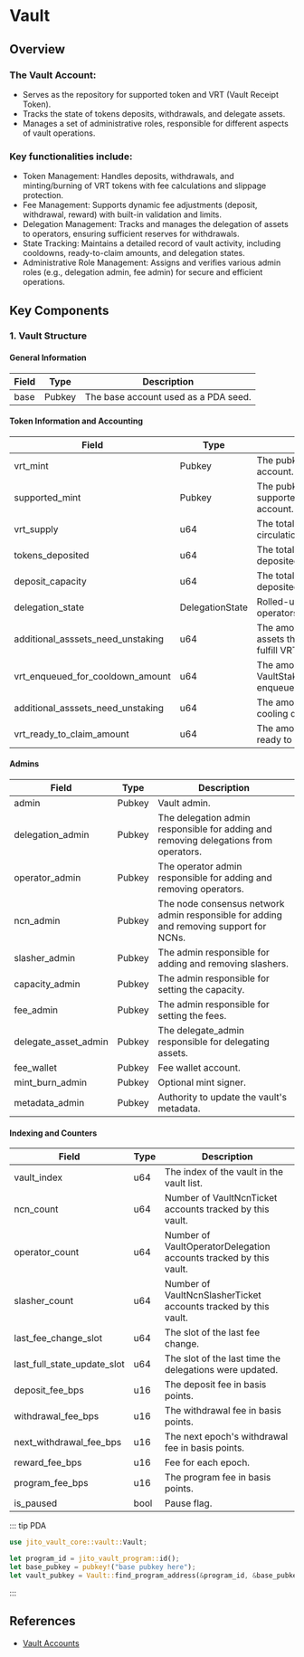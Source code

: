 # Vault

## Overview

### The Vault Account:

- Serves as the repository for supported token and VRT (Vault Receipt Token).
- Tracks the state of tokens deposits, withdrawals, and delegate assets.
- Manages a set of administrative roles, responsible for different aspects of vault operations.

### Key functionalities include:

- Token Management: Handles deposits, withdrawals, and minting/burning of VRT tokens with fee calculations and slippage protection.
- Fee Management: Supports dynamic fee adjustments (deposit, withdrawal, reward) with built-in validation and limits.
- Delegation Management: Tracks and manages the delegation of assets to operators, ensuring sufficient reserves for withdrawals.
- State Tracking: Maintains a detailed record of vault activity, including cooldowns, ready-to-claim amounts, and delegation states.
- Administrative Role Management: Assigns and verifies various admin roles (e.g., delegation admin, fee admin) for secure and efficient operations.


## Key Components

### 1. Vault Structure

#### General Information

| Field                             | Type            | Description                                                                            |
| --------------------------------- | --------------- | -------------------------------------------------------------------------------------- |
| base                              | Pubkey          | The base account used as a PDA seed.                                                   |

#### Token Information and Accounting

| Field                             | Type            | Description                                                                            |
| --------------------------------- | --------------- | -------------------------------------------------------------------------------------- |
| vrt_mint                          | Pubkey          | The pubkey of VRT's mint account.                                                      |
| supported_mint                    | Pubkey          | The pubkey of supported_mint's mint account.                                           |
| vrt_supply                        | u64             | The total number of VRT in circulation.                                                |
| tokens_deposited                  | u64             | The total number of tokens deposited.                                                  |
| deposit_capacity                  | u64             | The total number of tokens deposited.                                                  |
| delegation_state                  | DelegationState | Rolled-up stake state for all operators in the set.                                    |
| additional_asssets_need_unstaking | u64             | The amount of additional assets that need unstaking to fulfill VRT withdrawals.        |
| vrt_enqueued_for_cooldown_amount  | u64             | The amount of VRT tokens in VaultStakerWithdrawalTickets enqueued for cooldown.        |
| additional_asssets_need_unstaking | u64             | The amount of VRT tokens cooling down.                                                 |
| vrt_ready_to_claim_amount         | u64             | The amount of VRT tokens ready to claim.                                               |

#### Admins

| Field                             | Type            | Description                                                                            |
| --------------------------------- | --------------- | -------------------------------------------------------------------------------------- |
| admin                             | Pubkey          | Vault admin.                                                                           |
| delegation_admin                  | Pubkey          | The delegation admin responsible for adding and removing delegations from operators.   |
| operator_admin                    | Pubkey          | The operator admin responsible for adding and removing operators.                      |
| ncn_admin                         | Pubkey          | The node consensus network admin responsible for adding and removing support for NCNs. |
| slasher_admin                     | Pubkey          | The admin responsible for adding and removing slashers.                                |
| capacity_admin                    | Pubkey          | The admin responsible for setting the capacity.                                        |
| fee_admin                         | Pubkey          | The admin responsible for setting the fees.                                            |
| delegate_asset_admin              | Pubkey          | The delegate_admin responsible for delegating assets.                                  |
| fee_wallet                        | Pubkey          | Fee wallet account.                                                                    |
| mint_burn_admin                   | Pubkey          | Optional mint signer.                                                                  |
| metadata_admin                    | Pubkey          | Authority to update the vault's metadata.                                              |


#### Indexing and Counters

| Field                             | Type            | Description                                                                            |
| --------------------------------- | --------------- | -------------------------------------------------------------------------------------- |
| vault_index                       | u64             | The index of the vault in the vault list.                                              |
| ncn_count                         | u64             | Number of VaultNcnTicket accounts tracked by this vault.                               |
| operator_count                    | u64             | Number of VaultOperatorDelegation accounts tracked by this vault.                      |
| slasher_count                     | u64             | Number of VaultNcnSlasherTicket accounts tracked by this vault.                        |
| last_fee_change_slot              | u64             | The slot of the last fee change.                                                       |
| last_full_state_update_slot       | u64             | The slot of the last time the delegations were updated.                                |
| deposit_fee_bps                   | u16             | The deposit fee in basis points.                                                       |
| withdrawal_fee_bps                | u16             | The withdrawal fee in basis points.                                                    |
| next_withdrawal_fee_bps           | u16             | The next epoch's withdrawal fee in basis points.                                       |
| reward_fee_bps                    | u16             | Fee for each epoch.                                                                    |
| program_fee_bps                   | u16             | The program fee in basis points.                                                       |
| is_paused                         | bool            | Pause flag.                                                                            |

::: tip PDA

```rust
use jito_vault_core::vault::Vault;

let program_id = jito_vault_program::id();
let base_pubkey = pubkey!("base pubkey here");
let vault_pubkey = Vault::find_program_address(&program_id, &base_pubkey).0;
```
  :::


## References
- [Vault Accounts](https://docs.restaking.jito.network/vault/00_vault_accounts/)